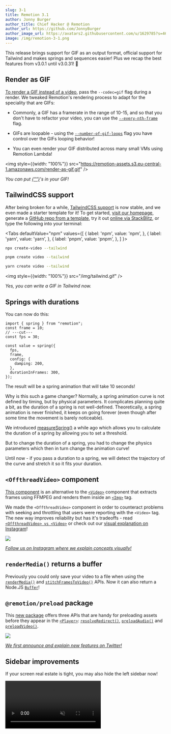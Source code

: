 ```yaml
---
slug: 3-1
title: Remotion 3.1
author: Jonny Burger
author_title: Chief Hacker @ Remotion
author_url: https://github.com/JonnyBurger
author_image_url: https://avatars2.githubusercontent.com/u/1629785?s=460&u=12eb94da6070d00fc924761ce06e3a428d01b7e9&v=4
image: /img/remotion-3-1.png
---
```



This release brings support for GIF as an output format, official support for Tailwind and makes springs and sequences easier! Plus we recap the best features from v3.0.1 until v3.0.31! 🎉

## Render as GIF

[To render a GIF instead of a video](/docs/render-as-gif), pass the `--codec=gif` flag during a render. We tweaked Remotion's rendering process to adapt for the speciality that are GIFs:

- Commonly, a GIF has a framerate in the range of 10-15, and so that you don't have to refactor your video, you can use the [`--every-nth-frame`](/docs/cli/render#--every-nth-frame) flag.

- GIFs are loopable - using the [`--number-of-gif-loops`](/docs/cli/render#--number-of-gif-loops) flag you have control over the GIFs looping behavior!

- You can even render your GIF distributed across many small VMs using Remotion Lambda!

<img style={{width: "100%"}} src="https://remotion-assets.s3.eu-central-1.amazonaws.com/render-as-gif.gif" />

<p style={{textAlign: "center"}}><em>You can put <a href="/docs/gif">{"<Gif>"}</a>'s in your GIF!</em></p>

## TailwindCSS support

After being broken for a while, [TailwindCSS support](/docs/tailwind) is now stable, and we even made a starter template for it! To get started, [visit our homepage](https://remotion.dev), generate a [GitHub repo from a template](https://github.com/remotion-dev/template-tailwind), try it out [online via StackBlitz](https://stackblitz.com/github/remotion-dev/template-tailwind), or type the following into your terminal:

<Tabs
defaultValue="npm"
values={[
{ label: 'npm', value: 'npm', },
{ label: 'yarn', value: 'yarn', },
{ label: 'pnpm', value: 'pnpm', },
]
}>
<TabItem value="npm">

```bash
npx create-video --tailwind
```

  </TabItem>

  <TabItem value="pnpm">

```bash
pnpm create video --tailwind
```

  </TabItem>
  <TabItem value="yarn">

```bash
yarn create video --tailwind
```

  </TabItem>

</Tabs>

<img style={{width: "100%"}} src="/img/tailwind.gif" />

<p style={{textAlign: "center"}}><em>Yes, you can write a GIF in Tailwind now.</em></p>

## Springs with durations

You can now do this:

```tsx twoslash
import { spring } from "remotion";
const frame = 10;
// ---cut---
const fps = 30;

const value = spring({
  fps,
  frame,
  config: {
    damping: 200,
  },
  durationInFrames: 300,
});
```

The result will be a spring animation that will take 10 seconds!

Why is this such a game changer? Normally, a spring animation curve is not defined by timing, but by physical parameters. It complicates planning quite a bit, as the duration of a spring is not well-defined. Theoretically, a spring animation is never finished, it keeps on going forever (even though after some time the movement is barely noticeable).

We introduced [measureSpring()](/docs/measure-spring) a while ago which allows you to calculate the duration of a spring by allowing you to set a threshold.

But to change the duration of a spring, you had to change the physics parameters which then in turn change the animation curve!

Until now - if you pass a duration to a spring, we will detect the trajectory of the curve and stretch it so it fits your duration.

<SpringsWithDurationDemo />

## `<OffthreadVideo>` component

[This component](/docs/offthreadvideo) is an alternative to the [`<Video>`](/docs/video) component that extracts frames using FFMPEG and renders them inside an [`<Img>`](/docs/img) tag.

We made the `<OffthreadVideo>` component in order to counteract problems with seeking and throttling that users were reporting with the `<Video>` tag. The new way improves reliability but has it's tradeoffs - read [`<OffthreadVideo> vs <Video>`](/docs/video-vs-offthreadvideo) or check out our [visual explanation on Instagram](https://www.instagram.com/p/CftaiHpMM-L/)!

<a href="https://www.instagram.com/p/CftaiHpMM-L/">
  <img src="/img/offthreadvideo-all.png" />
  <p style={{textAlign: "center"}}><em>Follow us on Instagram where we explain concepts visually!</em></p>
</a>

## `renderMedia()` returns a buffer

Previously you could only save your video to a file when using the [`renderMedia()`](/docs/renderer/render-media) and [`stitchFramesToVideo()`](/docs/renderer/stitch-frames-to-video) APIs. Now it can also return a Node.JS [`Buffer`](https://nodejs.org/api/buffer.html)!

## `@remotion/preload` package

This [new package](/docs/preload) offers three APIs that are handy for preloading assets
before they appear in the [`<Player>`](/docs/player): [`resolveRedirect()`](/docs/preload/resolve-redirect), [`preloadAudio()`](/docs/preload/preload-audio) and [`preloadVideo()`](/docs/preload/preload-video).

<a href="https://twitter.com/remotion/status/1538809909965357056">
  <img src="/img/preload-all.png" />
  <p style={{textAlign: "center"}}><em>We first announce and explain new features on Twitter!</em></p>
</a>

## Sidebar improvements

If your screen real estate is tight, you may also hide the left sidebar now!

<video playsInline src="/img/sidebar.mp4" autoPlay muted loop />

## Built-in color picker

In the preview, go to `Tools` -> `Color picker` to trigger an eye dropper that allows you to pick any color from the screen! Only Chrome has this feature enabled for now.

<video playsInline src="/img/colorpicker.mp4" autoPlay muted loop />

## For power users

- Previously you could not wrap your `<Composition>`'s in a React context (e.g. Redux), but this is supported now!
- If you add `--log=verbose` to a Lambda render, you'll see which frames took the longest to render.
- If you provide a file for `--props` during the preview, it will now reload the preview if the props have changed.
- Pressing <kbd>A</kbd> in the preview goes to the beginning of the video, pressing <kbd>E</kbd> goes to the end.
- Pressing play in the preview, then pressing <kbd>Enter</kbd> pauses the video and goes back to the point where the video started playing.
- `<Sequence>`'s can now have a `style` prop if the `layout="none"` is not set!
- You can [customize the binaries for Remotion Lambda renders](/docs/lambda/custom-layers), for example to switch out the Emoji font used.
- The `registerRoot()` call can now be deferred using `delayRender()`, so asynchronous loading tasks can be completed first.

## Behind the scenes

We welcome Patric as our intern! As you can see on our [new team page](/about), we are now a team of three and are in the preparations of our first fundraising round.

<video playsInline src="/img/patric.mp4" autoPlay muted loop />

<p style={{textAlign: "center"}}><em>Patric's first Remotion video!</em></p>

Remotion won the "Most Exciting use of Technology Award" at React Summit - we owe it all to you!

<img src="/img/award.jpeg" />

Going forward, we want to make Remotion even easier to use through new tools, templates and tips!

And wouldn't it be nice if Remotion was faster - I'm exploring multiple options from an alternative concurrency model to a C++ based rendering solution - stay tuned for what's about to come 🚀
